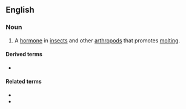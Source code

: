 ==English==

===Noun===
{{en-noun|~}}

# A [[hormone]] in [[insect]]s and other [[arthropod]]s that promotes [[molting]].

====Derived terms====
* {{l|en|ecdysoneless}}

====Related terms====
* {{l|en|ecdysis}}
* {{l|en|ecdysiotropic}}